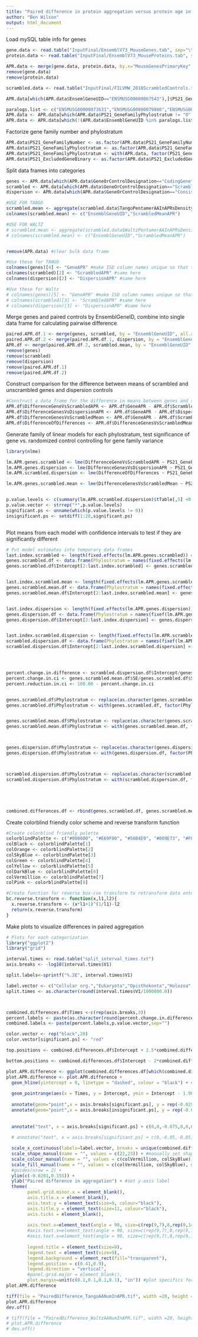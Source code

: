 ```yaml
---
title: "Paired difference in protein aggregation versus protein age inferred from regression analysis "
author: "Ben Wilson"
output: html_document
---
```

  
Load mySQL table info for genes
```r
gene.data <- read.table("InputFinal/EnsemblV73_MouseGenes.tab", sep="\t",header=T) 
protein.data <- read.table("InputFinal/EnsemblV73_MouseProteins.tab", sep="\t",header=T)

APR.data <- merge(gene.data, protein.data, by.x="MouseGenesPrimaryKey", by.y="MouseGenesForeignKey")
remove(gene.data)
remove(protein.data)

scrambled.data <- read.table("InputFinal/FILVMW_2018ScrambledControls.tab",sep="\t",header=TRUE)

```

```r
APR.data[which(APR.data$EnsemlGeneUID=="ENSMUSG00000067543"),]$PS21_GeneFamilyNumber <- APR.data[which(APR.data$EnsemlGeneUID=="ENSMUSG00000052262"),]$PS21_GeneFamilyNumber #Fix gene family for two pahari genes

paralogs.list <- c("ENSMUSG00000073631","ENSMUSG00000079800","ENSMUSG00000094728","ENSMUSG00000095240","ENSMUSG00000095366","ENSMUSG00000095450","ENSMUSG00000095787","ENSMUSG00000096100","ENSMUSG00000096850")
APR.data <- APR.data[which(APR.data$PS21_GeneFamilyPhylostratum != "0" & APR.data$PS21_GeneFamilyPhylostratum != "21" & APR.data$PS21_ExcludedGeneBinary != "1" ),] #exclude unclassifiable genes, false-positive rich ORFans
APR.data <- APR.data[which(!(APR.data$EnsemblGeneUID %in% paralogs.list)),]#remove genes with known paralogy to other genes


```


Factorize gene family number and phylostratum
```r
APR.data$PS21_GeneFamilyNumber <- as.factor(APR.data$PS21_GeneFamilyNumber) #factorize gene family ID to prevent numeric interpretation by R
APR.data$PS21_GeneFamilyPhylostratum <- as.factor(APR.data$PS21_GeneFamilyPhylostratum) #factorize variable to ensure that it is not interpreted as numeric variable
APR.data$PS21_GeneFamilyPhylostratum <- with(APR.data, factor(PS21_GeneFamilyPhylostratum, levels = c(sort(unique(APR.data$PS21_GeneFamilyPhylostratum))))) # set levels of categorical phylostratum variable
APR.data$PS21_ExcludedGeneBinary <- as.factor(APR.data$PS21_ExcludedGeneBinary) #factorize binary category for gene families with ambiguous age


```


Split data frames into categories
```r
genes <- APR.data[which(APR.data$GeneOrControlDesignation=="CodingGene"),c("EnsemblGeneUID","PS21_GeneFamilyPhylostratum","PS21_GeneFamilyNumber","TangoPentamerAAInAPRsDensity","WaltzPentamerAAInAPRsDensity")] #split out genes
scrambled <- APR.data[which(APR.data$GeneOrControlDesignation=="ScrambledByAminoAcidControl"), c("EnsemblGeneUID","TangoPentamerAAInAPRsDensity","WaltzPentamerAAInAPRsDensity")] #...scrambled controls,
dispersion <- APR.data[which(APR.data$GeneOrControlDesignation=="ConsistentHydrophobicDispersionControl"), c("EnsemblGeneUID","TangoPentamerAAInAPRsDensity","WaltzPentamerAAInAPRsDensity")] #...and dispersion controls

#USE FOR TANGO
scrambled.mean <- aggregate(scrambled.data$TangoPentamerAAInAPRsDensity, by = list(scrambled.data$EnsemblGeneUID), FUN = mean, data=scrambled.data)
colnames(scrambled.mean) <- c("EnsemblGeneUID","ScrambledMeanAPR")

#USE FOR WALTZ
# scrambled.mean <- aggregate(scrambled.data$WaltzPentamerAAInAPRsDensity, by = list(scrambled.data$EnsemblGeneUID), FUN = mean, data=scrambled.data)
# colnames(scrambled.mean) <- c("EnsemblGeneUID","ScrambledMeanAPR")


remove(APR.data) #clear bulk data frame

#Use these for TANGO
colnames(genes)[4] <- "GeneAPR" #make ISD column names unique so that they can be merged by EnsemblGeneUID
colnames(scrambled)[2] <- "ScrambledAPR" #same here
colnames(dispersion)[2] <- "DispersionAPR" #same here

#Use these for Waltz
# colnames(genes)[5] <- "GeneAPR" #make ISD column names unique so that they can be merged by EnsemblGeneUID
# colnames(scrambled)[3] <- "ScrambledAPR" #same here
# colnames(dispersion)[3] <- "DispersionAPR" #same here

```

Merge genes and paired controls by EnsemblGeneID, combine into single data frame for calculating pairwise difference
```r
paired.APR.df.1 <- merge(genes, scrambled, by = "EnsemblGeneUID", all.x = TRUE) #merge genes and scrambled first
paired.APR.df.2 <- merge(paired.APR.df.1, dispersion, by = "EnsemblGeneUID", all.x = TRUE) #merge in dispersion
APR.df <- merge(paired.APR.df.2, scrambled.mean, by = "EnsemblGeneUID", all.x = TRUE) #merge the previous with dispersion controls (R merge only allows pairwise mergers)
remove(genes) 
remove(scrambled) 
remove(dispersion)
remove(paired.APR.df.1)
remove(paired.APR.df.2)
```

Construct comparison for the difference between means of scrambled and unscrambled genes and dispersion controls
```r
#Construct a data frame for the difference in means between genes and scrambled genes
APR.df$DifferenceGeneVsScrambledAPR <- APR.df$GeneAPR - APR.df$ScrambledAPR
APR.df$DifferenceGenesVsDispersionAPR <- APR.df$GeneAPR - APR.df$DispersionAPR
APR.df$DifferenceGenesVsScrambledMean <- APR.df$GeneAPR - APR.df$ScrambledMeanAPR
APR.df$DifferenceOfDifferences <- APR.df$DifferenceGenesVsScrambledMean - APR.df$DifferenceGenesVsDispersionAPR
```

Generate family of linear models for each phylostratum, test significance of gene vs. randomized control controlling for gene family variance
```r
library(nlme)

lm.APR.genes.scrambled <- lme(DifferenceGeneVsScrambledAPR ~ PS21_GeneFamilyPhylostratum, random = ~ 1|PS21_GeneFamilyNumber, data = APR.df) #linear mixed-effects model for scrambled difference with gene families as independent sources of error
lm.APR.genes.dispersion <- lme(DifferenceGenesVsDispersionAPR ~ PS21_GeneFamilyPhylostratum, random = ~ 1|PS21_GeneFamilyNumber, data =APR.df) #linear mixed-effects model for GC difference with gene families as independent sources of error
lm.APR.scrambled.dispersion <- lme(DifferenceOfDifferences ~ PS21_GeneFamilyPhylostratum, random = ~ 1|PS21_GeneFamilyNumber, data =APR.df) #linear mixed-effects model for GC difference with gene families as independent sources of error

lm.APR.genes.scrambled.mean <- lme(DifferenceGenesVsScrambledMean ~ PS21_GeneFamilyPhylostratum, random = ~ 1|PS21_GeneFamilyNumber, data =APR.df) 


p.value.levels <- c(summary(lm.APR.scrambled.dispersion)$tTable[,5] <0.01) + c(summary(lm.APR.scrambled.dispersion)$tTable[,5] <0.001) + c(summary(lm.APR.scrambled.dispersion)$tTable[,5] <0.0001)
p.value.vector <- strrep("*",p.value.levels)
significant.ps <- unname(which(p.value.levels != 0))
insignificant.ps <- setdiff(1:20,significant.ps)



```


Plot means from each model with confidence intervals to test if they are significantly different
```r
# Put model estimates into temporary data frames
last.index.scrambled <- length(fixed.effects(lm.APR.genes.scrambled)) #get number of phylostrata that have been fit
genes.scrambled.df <- data.frame(Phylostratum = names(fixed.effects(lm.APR.genes.scrambled)[1:last.index.scrambled]), Intercept = unname(fixed.effects(lm.APR.genes.scrambled)[1:last.index.scrambled]), SE = unname(summary(lm.APR.genes.scrambled)$tTable[,2][1:last.index.scrambled]), Model = "Genes relative to scrambled control") #construct data frame to hold linear model results
genes.scrambled.df$Intercept[2:last.index.scrambled] <- genes.scrambled.df$Intercept[2:last.index.scrambled] + genes.scrambled.df$Intercept[1] #increment means by first intercept to correct for R convention of relative means


last.index.scrambled.mean <- length(fixed.effects(lm.APR.genes.scrambled.mean)) #get number of phylostrata that have been fit
genes.scrambled.mean.df <- data.frame(Phylostratum = names(fixed.effects(lm.APR.genes.scrambled.mean)[1:last.index.scrambled.mean]), Intercept = unname(fixed.effects(lm.APR.genes.scrambled.mean)[1:last.index.scrambled.mean]), SE = unname(summary(lm.APR.genes.scrambled.mean)$tTable[,2][1:last.index.scrambled.mean]), Model = "Genes relative to scrambled controls") #construct data frame to hold linear model results
genes.scrambled.mean.df$Intercept[2:last.index.scrambled.mean] <- genes.scrambled.mean.df$Intercept[2:last.index.scrambled.mean] + genes.scrambled.mean.df$Intercept[1] #increment means by first intercept to correct for R convention of relative means


last.index.dispersion <- length(fixed.effects(lm.APR.genes.dispersion)) #same for dispersion controls...
genes.dispersion.df <- data.frame(Phylostratum = names(fixef(lm.APR.genes.dispersion)[1:last.index.dispersion]), Intercept = unname(fixef(lm.APR.genes.dispersion)[1:last.index.dispersion]), SE = unname(summary(lm.APR.genes.dispersion)$tTable[,2][1:last.index.dispersion]), Model = "Genes relative to hydrophobic clustering controls") #...
genes.dispersion.df$Intercept[2:last.index.dispersion] <- genes.dispersion.df$Intercept[2:last.index.dispersion] + genes.dispersion.df$Intercept[1] #...


last.index.scrambled.dispersion <- length(fixed.effects(lm.APR.scrambled.dispersion)) #same for dispersion controls...
scrambled.dispersion.df <- data.frame(Phylostratum = names(fixef(lm.APR.scrambled.dispersion)[1:last.index.scrambled.dispersion]), Intercept = unname(fixef(lm.APR.scrambled.dispersion)[1:last.index.scrambled.dispersion]), SE = unname(summary(lm.APR.scrambled.dispersion)$tTable[,2][1:last.index.scrambled.dispersion]), Pvalue = summary(lm.APR.scrambled.dispersion)$tTable[,5][1:last.index.scrambled.dispersion], Model = "Paired difference of differences" , Pstars = p.value.vector) #...
scrambled.dispersion.df$Intercept[2:last.index.scrambled.dispersion] <- scrambled.dispersion.df$Intercept[2:last.index.scrambled.dispersion] + scrambled.dispersion.df$Intercept[1] #...




percent.change.in.difference <- scrambled.dispersion.df$Intercept/genes.scrambled.mean.df$Intercept * 100
percent.change.in.ci <- genes.scrambled.mean.df$SE/genes.scrambled.df$SE * 100
percent.reduction.in.ci <- 100.00 - percent.change.in.ci


genes.scrambled.df$Phylostratum <- replace(as.character(genes.scrambled.df$Phylostratum),1:last.index.scrambled,c(1:last.index.scrambled)) #replace linear model text with factorized phylostrata
genes.scrambled.df$Phylostratum <- with(genes.scrambled.df, factor(Phylostratum, levels = c(1:last.index.scrambled))) #set levels of factorized PS


genes.scrambled.mean.df$Phylostratum <- replace(as.character(genes.scrambled.mean.df$Phylostratum),1:last.index.scrambled.mean,c(1:last.index.scrambled.mean)) #replace linear model text with factorized phylostrata
genes.scrambled.mean.df$Phylostratum <- with(genes.scrambled.mean.df, factor(Phylostratum, levels = c(1:last.index.scrambled.mean))) #set levels of factorized PS



genes.dispersion.df$Phylostratum <- replace(as.character(genes.dispersion.df$Phylostratum),1:last.index.dispersion,c(1:last.index.dispersion)) #same for dispersion data frame
genes.dispersion.df$Phylostratum <- with(genes.dispersion.df, factor(Phylostratum, levels = c(1:last.index.dispersion))) # set levels of factorized PS



scrambled.dispersion.df$Phylostratum <- replace(as.character(scrambled.dispersion.df$Phylostratum),1:last.index.scrambled.dispersion,c(1:last.index.scrambled.dispersion)) #same for dispersion data frame
scrambled.dispersion.df$Phylostratum <- with(scrambled.dispersion.df, factor(Phylostratum, levels = c(1:last.index.scrambled.dispersion))) # set levels of factorized PS





combined.differences.df <- rbind(genes.scrambled.df, genes.scrambled.mean.df, genes.dispersion.df) #combine data frames into single result data frame

```

Create colorblind friendly color scheme and reverse transform function
```r

#Create colorblind friendly palette
colorblindPalette <- c("#000000", "#E69F00", "#56B4E9", "#009E73", "#F0E442", "#0072B2", "#D55E00", "#CC79A7")
colBlack <- colorblindPalette[1]
colOrange <- colorblindPalette[2]
colSkyBlue <- colorblindPalette[3]
colGreen <- colorblindPalette[4]
colYellow <- colorblindPalette[5]
colDarkBlue <- colorblindPalette[6]
colVermillion <- colorblindPalette[7]
colPink <- colorblindPalette[8]

#Create function for reverse box-cox transform to retransform data onto readable axis (note that this preserves relative comparison of certainty between PS but does not preserve absolute measure of SEM)
bc.reverse.transform <- function(x,l1,l2){
  x.reverse.transform <- (x*l1+1)^(1/l1)-l2
  return(x.reverse.transform)
}

```

Make plots to visualize differences in paired aggregation
```r
# Plots for each categorization
library("ggplot2")
library("grid")

interval.times <- read.table("split_interval_times.txt")
axis.breaks <- -log10(interval.times$V1)

split.labels<-sprintf("%.2E", interval.times$V1)

label.vector <- c("Cellular org.","Eukaryota","Opisthokonta","Holozoa","Metazoa","","","","","","Vertebrata","Euteleostomi","Tetrapoda","Amniota","Mammalia","Eutheria","Boreoeutheria\n","Euarchontoglires","Rodentia","Mus")
split.times <- as.character(round(interval.times$V1/1000000.0))



combined.differences.df$Times <-c(rep(axis.breaks,3))
percent.labels <- paste(as.character(round(percent.change.in.difference)),"%",sep="")
combined.labels <- paste(percent.labels,p.value.vector,sep="")

color.vector <- rep("black",20)
color.vector[significant.ps] <- "red"

top.positions <- combined.differences.df$Intercept + 2.5*combined.differences.df$SE

bottom.positions <- combined.differences.df$Intercept - 2*combined.differences.df$SE

plot.APR.difference <- ggplot(combined.differences.df[which(combined.differences.df$Model!="Genes relative to scrambled control"),], aes(colour = Model, fill= Model, shape = Model)) #Create ggplot object
plot.APR.difference <- plot.APR.difference + 
  geom_hline(yintercept = 0, linetype = "dashed", colour = "black") + #add horizontal line for null expectation at 0
  
  geom_pointrange(aes(x = Times, y = Intercept, ymin = Intercept - 1.96*SE, ymax = Intercept + 1.96*SE), position = position_dodge(width = 0.05),size = 0.5, lwd = 0.5,  show.legend = TRUE) + #add points
  
  annotate(geom="point",x = axis.breaks[significant.ps], y = rep(-0.029,length(significant.ps)), colour = "red", alpha = 1.0,size=0.75) + #FOR TANGO AND WALTZ FIGURES
  annotate(geom="point",x = axis.breaks[insignificant.ps], y = rep(-0.029,length(insignificant.ps)), colour = "black", alpha = 1.0,size=0.75) +
  
  
  annotate("text", x = axis.breaks[significant.ps] + c(0,0,-0.075,0,0,0,0,0.05,0,-0.05,0,0,0,-0.075,0,0), y = top.positions[significant.ps]+c(0.015,0.015,0.010,0.020,0.01,0.02,rep(0.005,10)), label = combined.labels[significant.ps],fontface="bold", angle = 0, hjust = 0.5, vjust = 0.75, size = 2) + #FOR TANGO FIGURES
  
  # annotate("text", x = axis.breaks[significant.ps] + c(0,-0.05,-0.05,0.05,0.05,-0.05), y = top.positions[significant.ps] + c(0.01,0.01,0.005,0.01,0,0), label = combined.labels[significant.ps], fontface="bold", angle = 0, hjust = 0.5, vjust = 0.75, size = 2) + #FOR WALTZ FIGURES

  scale_x_continuous(labels=label.vector, breaks = unique(combined.differences.df$Times)) + #change x-axis names of phylostrata to taxonomic split names
  scale_shape_manual(name = "", values = c(22,23)) + #manually set shapes to hollow types
  scale_colour_manual(name = "", values = c(colVermillion, colSkyBlue)) + #manually set line colors
  scale_fill_manual(name = "", values = c(colVermillion, colSkyBlue), guide = guide_legend(ncol = 1)) +
  #guides(nrow = 2) +
  ylim(c(-0.0291,0.155)) +
  ylab("Paired difference in aggregation") + #set y-axis label
  theme(
        panel.grid.minor.x = element_blank(),
        axis.title.x = element_blank(),
        axis.text.y = element_text(size=9, colour="black"),
        axis.title.y = element_text(size=11, colour="black"),
        axis.ticks = element_blank(),
        
        axis.text.x=element_text(angle = 90, size=c(rep(9,7),8,rep(9,14)), hjust = 1, vjust = 0.5,  colour=color.vector), #FOR TANGO AND WALTZ
        #axis.text.x=element_text(angle = 90, size=c(rep(9,7),8,rep(9,14)), hjust = 1, vjust = 0.5, colour="black"),
        #axis.text.x=element_text(angle = 90, size=c(rep(9,7),8,rep(9,13)), hjust = 1, vjust = 0.5, colour=c(rep("black",10),"red","red",rep("black",7))), #FOR WALTZ 
        
        legend.title = element_text(size=9),
        legend.text = element_text(size=9),
        legend.background = element_rect(fill="transparent"),
        legend.position = c(0.41,0.9),
        legend.direction = "vertical",
        #panel.grid.major = element_blank(),
        plot.margin=unit(c(0.1,0.1,0.1,0.1), "in")) #plot specifics for sizes, positions, orientations, etc.
plot.APR.difference

tiff(file = "PairedDifference_TangoAANumInAPR.tif", width =20, height = 10, units = "cm", res = 300) #output plot to tif
plot.APR.difference
dev.off()

# tiff(file = "PairedDifference_WaltzAANumInAPR.tif", width =20, height = 10, units = "cm", res = 300) #output plot to tif
# plot.APR.difference
# dev.off()



```
